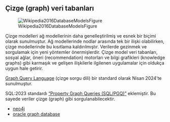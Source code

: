 ## Çizge (graph) veri tabanları 

![Wikipedia2016DatabaseModelsFigure](./images/database-models-graph-example-opensource-com.png)

Çizge modelleri ağ modellerinin daha genelleştirilmiş ve esnek bir biçimi olarak sunulmuştur. 
Ağ modellerinde nodlar arasında tek bir ilişki olabilirken, çizge modellerinde bu kısıtlama kaldırılmıştır.
Verilerde gezinmek ve sorgulamak için yeni yöntemler önermişlerdir.
Çizge model veri tabanları, sosyal ağlar, öneri (recommendation) motorları ve bilgi grafikleri (knowledge graphs) gibi karmaşık ve gelişen ilişkilerle ilgilenen uygulamalar için oldukça uygun hale getirir.

[Graph Query Language](https://www.gqlstandards.org/) (çizge sorgu dili) bir standard olarak Nisan 2024'te sunulmuştur.

SQL:2023 standardı [“Property Graph Queries (SQL/PGQ)”](https://peter.eisentraut.org/blog/2023/04/04/sql-2023-is-finished-here-is-whats-new) eklemiştir.
Bu sayede veriler çizge (graph) gibi sorgulanabilecektir.

- [neo4j](https://neo4j.com/docs/getting-started/graph-database/)
- [oracle graph database](https://www.oracle.com/autonomous-database/what-is-graph-database/)


